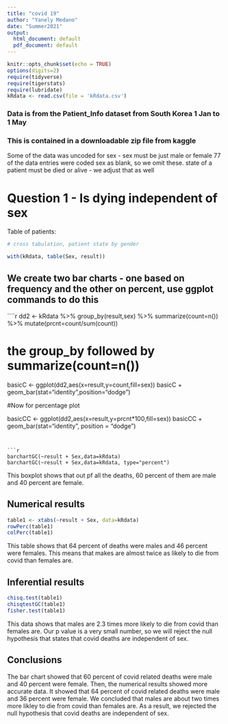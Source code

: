 ```yaml
---
title: "covid 19"
author: "Yanely Medano"
date: "Summer2021"
output:
  html_document: default
  pdf_document: default
---
```


```r
knitr::opts_chunk$set(echo = TRUE)
options(digits=2)
require(tidyverse)
require(tigerstats)
require(lubridate)
kRdata <- read.csv(file = 'kRdata.csv')
```
### Data is from the Patient_Info dataset from South Korea 1 Jan to 1 May 
### This is contained in a downloadable zip file from kaggle

Some of the data was uncoded for sex - sex must be just male or female
77 of the data entries were coded sex  as blank, so we omit these.
state of a patient must be died or alive - we adjust that as well   
  
# Question 1 - Is dying independent of sex




Table of patients:
```r

# cross tabulation, patient state by gender

with(kRdata, table(Sex, result))

```

## We create two bar charts - one based on frequency and the other on percent, use ggplot commands to do this

````r
dd2 <- kRdata %>% group_by(result,sex) %>% summarize(count=n()) %>% mutate(prcnt=count/sum(count))


# the group_by followed by summarize(count=n())

basicC <- ggplot(dd2,aes(x=result,y=count,fill=sex))
basicC + geom_bar(stat="identity",position="dodge")

#Now for percentage plot

basicCC <- ggplot(dd2,aes(x=result,y=prcnt*100,fill=sex)) 
basicCC + geom_bar(stat="identity", position = "dodge")
```


```r
barchartGC(~result + Sex,data=kRdata)
barchartGC(~result + Sex,data=kRdata, type="percent")

```

This boxplot shows that out pf all the deaths, 60 percent of them are male and 40 percent are female.  

  
## Numerical results
```r
table1 <- xtabs(~result + Sex, data=kRdata)
rowPerc(table1)
colPerc(table1)
```

This table shows that 64 percent of deaths were males and 46 percent were females. This means that makes are almost twice as likely to die from covid than females are.  

## Inferential results 
```r
chisq.test(table1)
chisqtestGC(table1)
fisher.test(table1)
```

This data shows that males are 2.3 times more likely to die from covid than females  are. Our p value is a very small number, so we will reject the null hypothesis that states that covid deaths are independent of sex.  

## Conclusions
The bar chart showed that 60 percent of covid related deaths were male and 40 percent were female. Then, the numerical results showed more accurate data. It showed that 64 percent of covid related deaths were male and 36 percent were female. We concluded that males are about two times more likley to die from covid than females are. As a result, we rejected the null hypothesis that covid deaths are independent of sex.  
